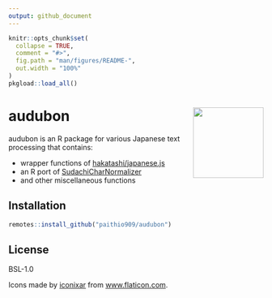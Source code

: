 ```yaml
---
output: github_document
---
```


<!-- README.md is generated from README.Rmd. Please edit that file -->

```r
knitr::opts_chunk$set(
  collapse = TRUE,
  comment = "#>",
  fig.path = "man/figures/README-",
  out.width = "100%"
)
pkgload::load_all()
```

# audubon <a href='https://paithiov909.github.io/audubon'><img src='man/figures/logo.png' align="right" height="139" /></a>

<!-- badges: start -->
<!-- badges: end -->

audubon is an R package for various Japanese text processing that contains:

- wrapper functions of [hakatashi/japanese.js](https://github.com/hakatashi/japanese.js)
- an R port of [SudachiCharNormalizer](https://gist.github.com/sorami/bde9d441a147e0fc2e6e5fdd83f4f770)
- and other miscellaneous functions

## Installation

```r
remotes::install_github("paithio909/audubon")
```

## License

BSL-1.0

Icons made by [iconixar](https://www.flaticon.com/authors/iconixar) from [www.flaticon.com](https://www.flaticon.com/).
